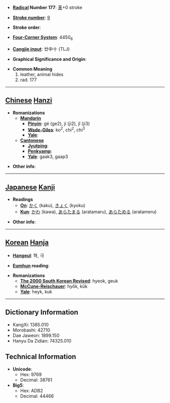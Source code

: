 * '''[[Wiktionary:Chinese radical index| Radical]] Number 177''': [[Wiktionary:Chinese radical index 革|革]]+0 stroke

* '''[[Wiktionary:Chinese total strokes index|Stroke number]]''': [[Wiktionary:Chinese total strokes index 9|9]]

* '''Stroke order''': 

* '''[[Wiktionary:Chinese four corner index|Four-Corner System]]''': 4450<sub>6</sub>

* '''[[Wiktionary:Chinese Cangjie index|Cangjie input]]''': 廿中十 (TLJ)

* '''Graphical Significance and Origin''': 

* '''Common Meaning'''
*#leather, animal hides
*# rad. 177


----

== [[Chinese]] [[Hanzi]] ==

* '''Romanizations'''
** '''[[Mandarin]]'''
*** '''[[Pinyin]]''': gé (ge2), jí (ji2), jǐ (ji3)
*** '''[[Wade-Giles]]''': ko<sup>2</sup>, chi<sup>2</sup>, chi<sup>3</sup>
*** '''[[Yale]]''': 
** '''[[Cantonese]]'''
*** '''[[Jyutping]]''':
*** '''[[Penkyamp]]''': 
*** '''[[Yale]]''': gaak3, gaap3

* '''Other info''': 

----

== [[Japanese]] [[Kanji]] ==

* '''Readings'''
** '''[[On]]''': [[かく]] (kaku), [[きょく]] (kyoku)
** '''[[Kun]]''': [[かわ]] (kawa), [[あらたまる]] (aratamaru), [[あらためる]] (aratameru)

* '''Other info''':  

----

== [[Korean]] [[Hanja]] ==

* '''[[Hangeul]]''': 혁, 극

* '''[[Eumhun]] reading''': 

* '''Romanizations'''
** '''[[The 2000 South Korean Revised Romanization|The 2000 South Korean Revised]]''': hyeok, geuk
** '''[[McCune-Reischauer]]''': hyŏk, kŭk
** '''[[Yale]]''': heyk, kuk

----

== Dictionary Information ==

* KangXi: 1385.010
* Morobashi: 42710
* Dae Jaweon: 1899.150
* Hanyu Da Zidian: 74325.010

== Technical Information ==

* '''Unicode''':
** Hex: 9769
** Decimal: 38761
* '''Big5''':
** Hex: ADB2
** Decimal: 44466